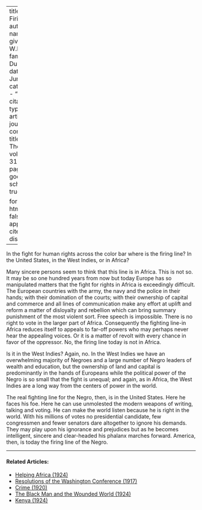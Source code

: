
---
title: 'The Firing Line'
author:
  - name:
      given: W.E.B.
      family: Du Bois
date: Jun. 1925
categories: 
  - ""
citation: 
  type: article-journal
  container-title: The Crisis
  volume: 31
  issue: 2
  page: 62
google-scholar: true

format:
  html:
    toc: false
    appendix-cite-as: display
---


In the fight for human rights across the color bar where is the firing line? In the United States, in the West Indies, or in Africa?

Many sincere persons seem to think that this line is in Africa. This is not so. It may be so one hundred years from now but today Europe has so manipulated matters that the fight for rights in Africa is exceedingly difficult. The European countries with the army, the navy and the police in their hands; with their domination of the courts; with their ownership of capital and commerce and all lines of communication make any effort at uplift and reform a matter of disloyalty and rebellion which can bring summary punishment of the most violent sort. Free speech is impossible. There is no right to vote in the larger part of Africa. Consequently the fighting line-in Africa reduces itself to appeals to far-off powers who may perhaps never hear the appealing voices. Or it is a matter of revolt with every chance in favor of the oppressor. No, the firing line today is not in Africa.

Is it in the West Indies? Again, no. In the West Indies we have an overwhelming majority of Negroes and a large number of Negro leaders of wealth and education, but the ownership of land and capital is predominantly in the hands of Europeans while the political power of the Negro is so small that the fight is unequal; and again, as in Africa, the West Indies are a long way from the centers of power in the world.

The real fighting line for the Negro, then, is in the United States. Here he faces his foe. Here he can use unmolested the modern weapons of writing, talking and voting. He can make the world listen because he is right in the world. With his millions of votes no presidential candidate, few congressmen and fewer senators dare altogether to ignore his demands. They may play upon his ignorance and prejudices but as he becomes intelligent, sincere and clear-headed his phalanx marches forward. America, then, is today the firing line of the Negro.

<!-- Similar articles start here -->

<hr>
#### Related Articles:

* [Helping Africa (1924)](/Volumes/28/03/helping_africa.html)
* [Resolutions of the Washington Conference (1917)](/Volumes/14/02/resolutions.html)
* [Crime (1920)](/Volumes/19/04/crime.html)
* [The Black Man and the Wounded World (1924)](/Volumes/27/03/black_man_and_the_wounded_world.html)
* [Kenya (1924)](/Volumes/27/04/kenya.html)

<!-- Similar articles end here -->